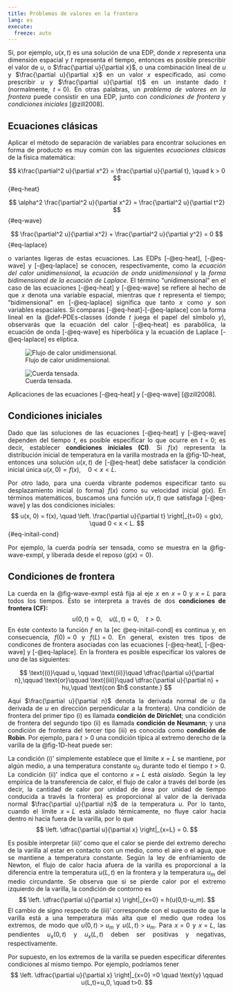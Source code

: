 ```yaml
---
title: Problemas de valores en la frontera
lang: es
execute: 
  freeze: auto
---
```

::: {style="text-align: justify"}
Si, por ejemplo, $u(x, t)$ es una solución de una EDP, donde $x$ representa una dimensión espacial y $t$ representa el tiempo, entonces es posible prescribir el valor de $u$, o $\frac{\partial u}{\partial x}$, o una combinación lineal de $u$ y $\frac{\partial u}{\partial x}$ en un valor $x$ especificado, así como prescribir $u$ y $\frac{\partial u}{\partial t}$ en un instante dado $t$ (normalmente, $t=0$). En otras palabras, un *problema de valores en la frontera* puede consistir en una EDP, junto con *condiciones de frontera* y *condiciones iniciales* [@zill2008].

## Ecuaciones clásicas 
Aplicar el método de separación de variables para encontrar soluciones en forma de producto es muy común con las siguientes *ecuaciones clásicas* de la física matemática:  

$$  
k\frac{\partial^2 u}{\partial x^2} = \frac{\partial u}{\partial t}, \quad k > 0  
$$ {#eq-heat}

$$  
\alpha^2 \frac{\partial^2 u}{\partial x^2} = \frac{\partial^2 u}{\partial t^2}  
$$ {#eq-wave} 

$$  
\frac{\partial^2 u}{\partial x^2} + \frac{\partial^2 u}{\partial y^2} = 0  
$$ {#eq-laplace} 

o variantes ligeras de estas ecuaciones. Las EDPs [-@eq-heat], [-@eq-wave] y [-@eq-laplace] se conocen, respectivamente, como la *ecuación del calor unidimensional*, la *ecuación de onda unidimensional* y la *forma bidimensional de la ecuación de Laplace*. El término "unidimensional" en el caso de las ecuaciones [-@eq-heat] y [-@eq-wave] se refiere al hecho de que $x$ denota una variable espacial, mientras que $t$ representa el tiempo; "bidimensional" en [-@eq-laplace] significa que tanto $x$ como $y$ son variables espaciales. Si comparas [-@eq-heat]-[-@eq-laplace] con la forma lineal en la @def-PDEs-classes (donde $t$ juega el papel del símbolo $y$), observarás que la ecuación del calor [-@eq-heat] es parabólica, la ecuación de onda [-@eq-wave] es hiperbólica y la ecuación de Laplace [-@eq-laplace] es elíptica.

::: {#fig-examples-eqs layout-ncol=2}

![Flujo de calor unidimensional.](images/cross-section.png){#fig-1D-heat}

![Cuerda tensada.](images/wave-eq.png){#fig-wave-exmpl }

Aplicaciones de las ecuaciones [-@eq-heat] y [-@eq-wave] [@zill2008].
:::

## Condiciones iniciales
Dado que las soluciones de las ecuaciones [-@eq-heat] y [-@eq-wave] dependen del tiempo $t$, es posible especificar lo que ocurre en $t = 0$; es decir, establecer **condiciones iniciales (CI)**. Si $f(x)$ representa la distribución inicial de temperatura en la varilla mostrada en la @fig-1D-heat, entonces una solución $u(x, t)$ de [-@eq-heat] debe satisfacer la condición inicial única $u(x, 0) = f(x), \quad 0 < x < L$.

Por otro lado, para una cuerda vibrante podemos especificar tanto su desplazamiento inicial (o forma) $f(x)$ como su velocidad inicial $g(x)$. En términos matemáticos, buscamos una función $u(x, t)$ que satisfaga [-@eq-wave] y las dos condiciones iniciales:
$$
u(x, 0) = f(x), \quad \left. \frac{\partial u}{\partial t} \right|_{t=0} = g(x), \quad 0 < x < L.
$$ {#eq-initail-cond}

Por ejemplo, la cuerda podría ser tensada, como se muestra en la @fig-wave-exmpl, y liberada desde el reposo $(g(x)=0)$.

## Condiciones de frontera
La cuerda en la @fig-wave-exmpl está fija al eje $x$ en $x=0$ y $x=L$ para todos los tiempos. Ésto se interpreta a través de dos **condiciones de frontera (CF):**
$$
u(0,t) = 0, \quad u(L,t)=0, \quad t>0.
$$
En éste contexto la función $f$ en la [ec @eq-initail-cond] es continua y, en consecuencia, $f(0)=0$ y $f(L)=0$. En general, existen tres tipos de condicones de frontera asociadas con las ecuaciones [-@eq-heat], [-@eq-wave] y [-@eq-laplace]. En la frontera es posible especificar los valores de *una* de las siguientes:

$$
\text{(i)}\quad u, \qquad \text{(ii)}\quad \dfrac{\partial u}{\partial n},\qquad \text{or}\qquad \text{(iii)}\quad \dfrac{\partial u}{\partial n} + hu,\quad \text{con $h$ constante.}
$$

Aquí $\frac{\partial u}{\partial n}$ denota la derivada normal de $u$ (la derivada de $u$ en dirección perpendicular a la frontera). Una condición de frontera del primer tipo (i) es llamada **condición de Dirichlet**; una condición de frontera del segundo tipo (ii) es llamada **condición de Neumann**; y una condición de frontera del tercer tipo (iii) es conocida como **condición de Robin**. Por ejemplo, para $t>0$ una condición típica al extremo derecho de la varilla de la @fig-1D-heat puede ser:


\begin{align*}
  \text{(i)}'   &\quad u(L,t) = u_0, \text{  con } u_0 \text{ constante} \\ \\
  \text{(ii)}'  &\quad \left. \dfrac{\partial u}{\partial x} \right|_{x=L} = 0 \\ \\
  \text{(iii)}' &\quad \left. \dfrac{\partial u}{\partial x} \right|_{x=L} = -h(u(L,t)-u_m),\text{  con } h>0 \text{ y } u_m \text{ constantes}
\end{align*}

La condición (i)' simplemente establece que el límite $x=L$ se mantiene, por algún medio, a una temperatura constante $u_0$ durante todo el tiempo $t>0$. La condición (ii)' indica que el contorno $x=L$ está *aislado*. Según la ley empírica de la transferencia de calor, el flujo de calor a través del borde (es decir, la cantidad de calor por unidad de área por unidad de tiempo conducida a través la frontera) es proporcional al valor de la derivada normal $\frac{\partial u}{\partial n}$ de la temperatura $u$. Por lo tanto, cuando el límite $x=L$ está aislado térmicamente, no fluye calor hacia dentro ni hacia fuera de la varilla, por lo que
$$
\left. \dfrac{\partial u}{\partial x} \right|_{x=L} = 0.
$$

Es posible interpretar (iii)' como que el calor se pierde del extremo derecho de la varilla al estar en contacto con un medio, como el aire o el agua, que se mantiene a temperatura constante. Según la ley de enfriamiento de Newton, el flujo de calor hacia afuera de la varilla es proporcional a la diferencia entre la temperatura $u(L, t)$ en la frontera y la temperatura $u_m$ del medio circundante. Se observa que si se pierde calor por el extremo izquierdo de la varilla, la condición de contorno es
$$
\left. \dfrac{\partial u}{\partial x} \right|_{x=0} = h(u(0,t)-u_m).
$$
El cambio de signo respecto de (iii)' corresponde con el supuesto de que la varilla está a una temperatura más alta que el medio que rodea los extremos, de modo que $u(0, t) > u_m$ y $u(L, t) > u_m$. Para $x=0$ y $x=L$, las pendientes $u_x(0, t)$ y $u_x(L, t)$ deben ser positivas y negativas, respectivamente.

Por supuesto, en los extremos de la varilla se pueden especificar diferentes condiciones al mismo tiempo. Por ejemplo, podríamos tener
$$
\left. \dfrac{\partial u}{\partial x} \right|_{x=0} =0 \quad \text{y} \qquad u(L,t)=u_0, \quad t>0.
$$

:::